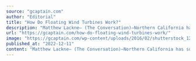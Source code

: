 ```yaml
---
source: "gcaptain.com"
author: "Editorial"
title: "How Do Floating Wind Turbines Work?"
description: "Matthew Lackne– (The Conversation)–Northern California has some of the strongest offshore winds in the U.S., with immense potential to produce clean energy. But it also has a problem. Its continental shelf..."
url: "https://gcaptain.com/how-do-floating-wind-turbines-work/"
image: "https://gcaptain.com/wp-content/uploads/2016/02/shutterstock_124325440.jpg"
published_at: "2022-12-11"
content: "Matthew Lackne– (The Conversation)–Northern California has some of the strongest offshore winds in the U.S., with immense potential to produce clean energy. But it also has a problem. Its continental… [+6089 chars]"
---
```


